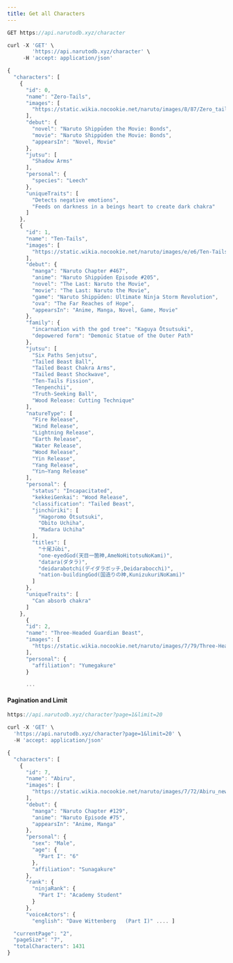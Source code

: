 ```yaml
---
title: Get all Characters
---
```


```js
GET https://api.narutodb.xyz/character
```

```js
curl -X 'GET' \
        'https://api.narutodb.xyz/character' \
     -H 'accept: application/json'
```

```js
{
  "characters": [
    {
      "id": 0,
      "name": "Zero-Tails",
      "images": [
        "https://static.wikia.nocookie.net/naruto/images/8/87/Zero_tails.PNG/revision/latest/scale-to-width-down/300?cb=20120518185128"
      ],
      "debut": {
        "novel": "Naruto Shippūden the Movie: Bonds",
        "movie": "Naruto Shippūden the Movie: Bonds",
        "appearsIn": "Novel, Movie"
      },
      "jutsu": [
        "Shadow Arms"
      ],
      "personal": {
        "species": "Leech"
      },
      "uniqueTraits": [
        "Detects negative emotions",
        "Feeds on darkness in a beings heart to create dark chakra"
      ]
    },
    {
      "id": 1,
      "name": "Ten-Tails",
      "images": [
        "https://static.wikia.nocookie.net/naruto/images/e/e6/Ten-Tails_emerges.png/revision/latest/scale-to-width-down/300?cb=20140523101840"
      ],
      "debut": {
        "manga": "Naruto Chapter #467",
        "anime": "Naruto Shippūden Episode #205",
        "novel": "The Last: Naruto the Movie",
        "movie": "The Last: Naruto the Movie",
        "game": "Naruto Shippūden: Ultimate Ninja Storm Revolution",
        "ova": "The Far Reaches of Hope",
        "appearsIn": "Anime, Manga, Novel, Game, Movie"
      },
      "family": {
        "incarnation with the god tree": "Kaguya Ōtsutsuki",
        "depowered form": "Demonic Statue of the Outer Path"
      },
      "jutsu": [
        "Six Paths Senjutsu",
        "Tailed Beast Ball",
        "Tailed Beast Chakra Arms",
        "Tailed Beast Shockwave",
        "Ten-Tails Fission",
        "Tenpenchii",
        "Truth-Seeking Ball",
        "Wood Release: Cutting Technique"
      ],
      "natureType": [
        "Fire Release",
        "Wind Release",
        "Lightning Release",
        "Earth Release",
        "Water Release",
        "Wood Release",
        "Yin Release",
        "Yang Release",
        "Yin–Yang Release"
      ],
      "personal": {
        "status": "Incapacitated",
        "kekkeiGenkai": "Wood Release",
        "classification": "Tailed Beast",
        "jinchūriki": [
          "Hagoromo Ōtsutsuki",
          "Obito Uchiha",
          "Madara Uchiha"
        ],
        "titles": [
          "十尾Jūbi",
          "one-eyedGod(天目一箇神,AmeNoHitotsuNoKami)",
          "datara(ダタラ)",
          "deidarabotchi(デイダラボッチ,Deidarabocchi)",
          "nation-buildingGod(国造りの神,KunizukuriNoKami)"
        ]
      },
      "uniqueTraits": [
        "Can absorb chakra"
      ]
    },
      {
      "id": 2,
      "name": "Three-Headed Guardian Beast",
      "images": [
        "https://static.wikia.nocookie.net/naruto/images/7/79/Three-Heads_after_release.png/revision/latest/scale-to-width-down/300?cb=20120303155347"
      ],
      "personal": {
        "affiliation": "Yumegakure"
      }

      ...

```

#### Pagination and Limit

```js
https://api.narutodb.xyz/character?page=1&limit=20
```

```js
curl -X 'GET' \
  'https://api.narutodb.xyz/character?page=1&limit=20' \
  -H 'accept: application/json'
```

```js
{
  "characters": [
    {
      "id": 7,
      "name": "Abiru",
      "images": [
        "https://static.wikia.nocookie.net/naruto/images/7/72/Abiru_new.png/revision/latest/scale-to-width-down/300?cb=20220224034653"
      ],
      "debut": {
        "manga": "Naruto Chapter #129",
        "anime": "Naruto Episode #75",
        "appearsIn": "Anime, Manga"
      },
      "personal": {
        "sex": "Male",
        "age": {
          "Part I": "6"
        },
        "affiliation": "Sunagakure"
      },
      "rank": {
        "ninjaRank": {
          "Part I": "Academy Student"
        }
      },
      "voiceActors": {
        "english": "Dave Wittenberg   (Part I)" .... ]

  "currentPage": "2",
  "pageSize": "7",
  "totalCharacters": 1431
}
```
